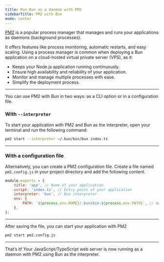 ```yaml
---
title: Run Bun as a daemon with PM2
sidebarTitle: PM2 with Bun
mode: center
---
```


[PM2](https://pm2.keymetrics.io/) is a popular process manager that manages and runs your applications as daemons (background processes).

It offers features like process monitoring, automatic restarts, and easy scaling. Using a process manager is common when deploying a Bun application on a cloud-hosted virtual private server (VPS), as it:

- Keeps your Node.js application running continuously.
- Ensure high availability and reliability of your application.
- Monitor and manage multiple processes with ease.
- Simplify the deployment process.

---

You can use PM2 with Bun in two ways: as a CLI option or in a configuration file.

### With `--interpreter`

To start your application with PM2 and Bun as the interpreter, open your terminal and run the following command:

```bash terminal icon="terminal"
pm2 start --interpreter ~/.bun/bin/bun index.ts
```

---

### With a configuration file

Alternatively, you can create a PM2 configuration file. Create a file named `pm2.config.js` in your project directory and add the following content.

```js pm2.config.js icon="file-code"
module.exports = {
	title: 'app', // Name of your application
	script: 'index.ts', // Entry point of your application
	interpreter: 'bun', // Bun interpreter
	env: {
		PATH: `${process.env.HOME}/.bun/bin:${process.env.PATH}`, // Add "~/.bun/bin/bun" to PATH
	},
};
```

---

After saving the file, you can start your application with PM2

```bash terminal icon="terminal"
pm2 start pm2.config.js
```

---

That’s it! Your JavaScript/TypeScript web server is now running as a daemon with PM2 using Bun as the interpreter.
